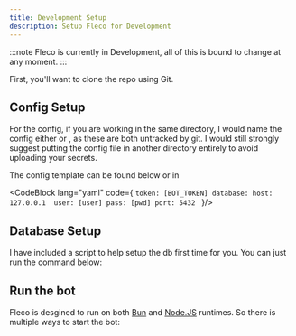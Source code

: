 ```yaml
---
title: Development Setup
description: Setup Fleco for Development
---
```


:::note
Fleco is currently in Development, all of this is bound to change at any moment.
:::



First, you'll want to clone the repo using Git.

<CodeCopy lang="bash" content="git clone https://github.com/Fleco-Development/fleco.git" />

## Config Setup

For the config, if you are working in the same directory, I would name the config either <InlineCode content="test_config.yml" /> or <InlineCode content="config.yml" />, as these are both untracked by git. I would still strongly suggest putting the config file in another directory entirely to avoid uploading your secrets.

The config template can be found below or in <InlineCode content="config_tmpl.yml" />

<CodeBlock lang="yaml" code={
`token: [BOT_TOKEN]
database:
	host: 127.0.0.1	
	user: [user]
	pass: [pwd]
	port: 5432
`
}/>


## Database Setup

I have included a script to help setup the db first time for you. You can just run the command below:

<Tabs>
	<TabItem label="npm">
		<CodeCopy lang="bash" content="npm run db:setup -- --config /path/to/config.yml" />
	</TabItem>
	<TabItem label="pnpm">
		<CodeCopy lang="bash" content="pnpm run db:setup --config /path/to/config.yml" />
	</TabItem>
	<TabItem label="yarn">
		<CodeCopy lang="bash" content="yarn run db:setup --config /path/to/config.yml" />
	</TabItem>
	<TabItem label="bun">
		<CodeCopy lang="bash" content="bun run db:setup -- --config /path/to/config.yml" />
	</TabItem>
</Tabs>

## Run the bot

Fleco is desgined to run on both [Bun](https://bun.sh/) and [Node.JS](https://nodejs.org/) runtimes. So there is multiple ways to start the bot:

<Tabs>
	<TabItem label="npm" >
		<CodeCopy lang="bash" content="npm start -- --config /path/to/config.yml" />
	</TabItem>
	<TabItem label="pnpm">
		<CodeCopy lang="bash" content="pnpm start --config /path/to/config.yml" />
	</TabItem>
	<TabItem label="yarn">
		<CodeCopy lang="bash" content="yarn run start --config /path/to/config.yml" />
	</TabItem>
	<TabItem label="bun">
		<CodeCopy lang="bash" content="bun run start:bun -- --config /path/to/config.yml" />
	</TabItem>
</Tabs>
